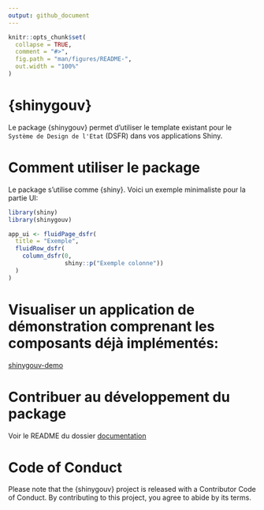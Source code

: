 ```yaml
---
output: github_document
---
```


<!-- README.md is generated from README.Rmd. Please edit that file -->

```r
knitr::opts_chunk$set(
  collapse = TRUE,
  comment = "#>",
  fig.path = "man/figures/README-",
  out.width = "100%"
)
```

# {shinygouv}

Le package {shinygouv} permet d'utiliser le template existant pour le `Système de Design de l'Etat` (DSFR) dans vos applications Shiny.

# Comment utiliser le package

Le package s'utilise comme {shiny}. Voici un exemple minimaliste pour la partie UI:

```r
library(shiny)
library(shinygouv)

app_ui <- fluidPage_dsfr(
  title = "Exemple",
  fluidRow_dsfr(
    column_dsfr(0,
                shiny::p("Exemple colonne"))
  )
)
```

# Visualiser un application de démonstration comprenant les composants déjà implémentés:

[shinygouv-demo](https://ssm-ecologie.shinyapps.io/shinygouv-demo/)

# Contribuer au développement du package 

Voir le README du dossier [documentation](dev/documentation)

# Code of Conduct

Please note that the {shinygouv} project is released with a Contributor Code of Conduct. By contributing to this project, you agree to abide by its terms.
